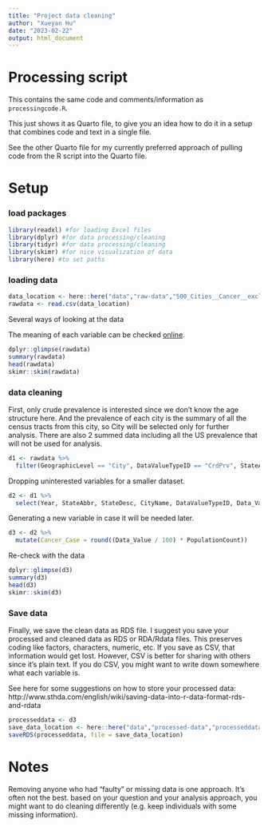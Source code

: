 ```yaml
---
title: "Project data cleaning"
author: "Xueyan Hu"
date: "2023-02-22"
output: html_document
---
```


# Processing script

This contains the same code and comments/information as `processingcode.R`.

This just shows it as Quarto file, to give you an idea how to do it in a setup that combines code and text in a single file.

See the other Quarto file for my currently preferred approach of pulling code from the R script into the Quarto file.

# Setup

### load packages

```r
library(readxl) #for loading Excel files
library(dplyr) #for data processing/cleaning
library(tidyr) #for data processing/cleaning
library(skimr) #for nice visualization of data 
library(here) #to set paths
```

### loading data

```r
data_location <- here::here("data","raw-data","500_Cities__Cancer__excluding_skin_cancer__among_adults_aged___18_years_20240314.csv")
rawdata <- read.csv(data_location)
```

Several ways of looking at the data

The meaning of each variable can be checked [online](https://www.kaggle.com/datasets/yasserh/titanic-dataset/data).

```r
dplyr::glimpse(rawdata)
summary(rawdata)
head(rawdata)
skimr::skim(rawdata)
```

### data cleaning

First, only crude prevalence is interested since we don't know the age structure here. And the prevalence of each city is the summary of all the census tracts from this city, so City will be selected only for further analysis. There are also 2 summed data including all the US prevalence that will not be used for analysis.

```r
d1 <- rawdata %>%
  filter(GeographicLevel == "City", DataValueTypeID == "CrdPrv", StateAbbr != "US")
```

Dropping uninterested variables for a smaller dataset.

```r
d2 <- d1 %>%
  select(Year, StateAbbr, StateDesc, CityName, DataValueTypeID, Data_Value,PopulationCount)
```

Generating a new variable in case it will be needed later.

```r
d3 <- d2 %>%
  mutate(Cancer_Case = round((Data_Value / 100) * PopulationCount))
```


Re-check with the data

```r
dplyr::glimpse(d3)
summary(d3)
head(d3)
skimr::skim(d3)
```

### Save data

Finally, we save the clean data as RDS file. I suggest you save your processed and cleaned data as RDS or RDA/Rdata files. This preserves coding like factors, characters, numeric, etc. If you save as CSV, that information would get lost. However, CSV is better for sharing with others since it's plain text. If you do CSV, you might want to write down somewhere what each variable is.

See here for some suggestions on how to store your processed data: http://www.sthda.com/english/wiki/saving-data-into-r-data-format-rds-and-rdata

```r
processeddata <- d3
save_data_location <- here::here("data","processed-data","processeddata_cancer.rds")
saveRDS(processeddata, file = save_data_location)
```

# Notes

Removing anyone who had "faulty" or missing data is one approach. It's often not the best. based on your question and your analysis approach, you might want to do cleaning differently (e.g. keep individuals with some missing information).
